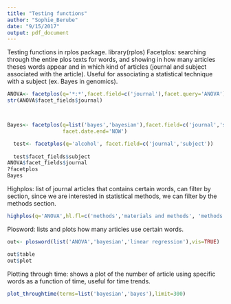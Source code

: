 ```yaml
---
title: "Testing functions"
author: "Sophie_Berube"
date: "9/15/2017"
output: pdf_document
---
```

Testing functions in rplos package. 
library(rplos)
Facetplos: searching through the entire plos texts for words, and showing in how many articles theses words appear and in which kind of articles (journal and subject associated with the article). Useful for associating a statistical technique with a subject (ex. Bayes in genomics). 
```r
ANOVA<- facetplos(q='*:*',facet.field=c('journal'),facet.query='ANOVA')
str(ANOVA$facet_fields$journal)



Bayes<- facetplos(q=list('bayes','bayesian'),facet.field=c('journal','subject'),
                  facet.date.end='NOW')

  test<- facetplos(q='alcohol', facet.field=c('journal','subject'))
  
  test$facet_fields$subject
ANOVA$facet_fields$journal
?facetplos
Bayes
```


Highplos: list of journal articles that contains certain words, can filter by section, since we are interested in statistical methods, we can filter by the methods section. 
```r

highplos(q='ANOVA',hl.fl=c('methods','materials and methods', 'methods and materials'))

```

Plosword: lists and plots how many articles use certain words. 
```r

out<- plosword(list('ANOVA','bayesian','linear regression'),vis=TRUE)

out$table
out$plot
```
Plotting through time: shows a plot of the number of article using specific words as a function of time, useful for time trends. 
```r
plot_throughtime(terms=list('bayesian','bayes'),limit=300)

```